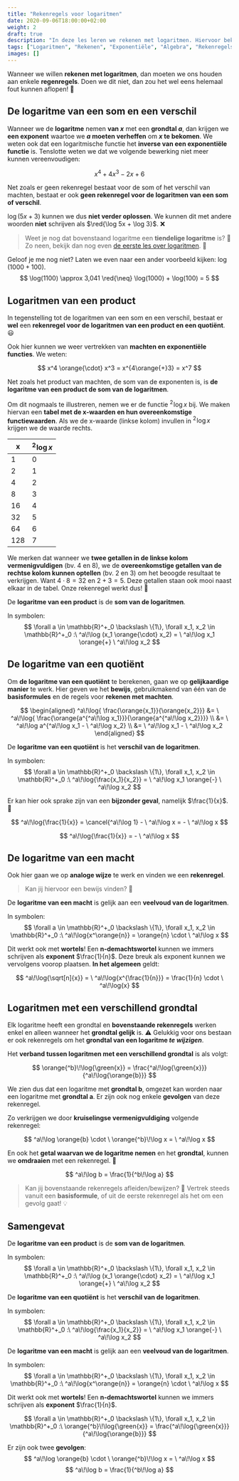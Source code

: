 ```yaml
---
title: "Rekenregels voor logaritmen"
date: 2020-09-06T18:00:00+02:00
weight: 2
draft: true
description: "In deze les leren we rekenen met logaritmen. Hiervoor bekijken we de verschillende rekenregels."
tags: ["Logaritmen", "Rekenen", "Exponentiële", "Algebra", "Rekenregels"]
images: []
---
```


Wanneer we willen **rekenen met logaritmen**, dan moeten we ons houden aan enkele **regenregels**. Doen we dit niet, dan zou het wel eens helemaal fout kunnen aflopen! 😬

## De logaritme van een som en een verschil
Wanneer we de **logaritme** nemen **van $x$** met een **grondtal $a$**, dan krijgen we **een exponent** waartoe we **$a$ moeten verheffen** om **$x$ te bekomen**. We weten ook dat een logaritmische functie het **inverse van een exponentiële functie** is. Tenslotte weten we dat we volgende bewerking niet meer kunnen vereenvoudigen:

$$
x^4 + 4x^3 - 2x + 6
$$

Net zoals er geen rekenregel bestaat voor de som of het verschil van machten, bestaat er ook **geen rekenregel voor de logaritmen van een som of verschil**.

$\log (5x + 3)$ kunnen we dus **niet verder oplossen**. We kunnen dit met andere woorden **niet** schrijven als $\red{\log 5x + \log 3}$. ❌
> Weet je nog dat bovenstaand logaritme een **tiendelige <Mute text="of Briggse"/> logaritme** is? 🤔 Zo neen, bekijk dan nog even [de eerste les over logaritmen](../logaritme). 🙌

Geloof je me nog niet? Laten we even naar een ander voorbeeld kijken: $\log(1000 + 100)$. 
$$
\log(1100) \approx 3,041 \red{\neq} \log(1000) + \log(100) = 5
$$

## Logaritmen van een product
In tegenstelling tot de logaritmen van een som en een verschil, bestaat er **wel** een **rekenregel voor de logaritmen van een product en een quotiënt**. 😃

Ook hier kunnen we weer vertrekken van **machten en exponentiële functies**. We weten:

$$
x^4 \orange{\cdot} x^3 = x^{4\orange{+}3} = x^7
$$

Net zoals het product van machten, de som van de exponenten is, is **de logaritme van een product de som van de logaritmen**. 

Om dit nogmaals te illustreren, nemen we er de functie $^2\!\log x$ bij. We maken hiervan een **tabel met de x-waarden en hun overeenkomstige functiewaarden**. Als we de x-waarde (linkse kolom) invullen in $^2\!\log x$ krijgen we de waarde rechts.

| x   | $^2\!\log x$ |
|-----|---------------|
| 1   | 0             |
| 2   | 1             |
| 4   | 2             |
| 8   | 3             |
| 16  | 4             |
| 32  | 5             |
| 64  | 6             |
| 128 | 7             |

We merken dat wanneer we **twee getallen in de linkse kolom vermenigvuldigen** (bv. 4 en 8), we de **overeenkomstige getallen van de rechtse kolom kunnen optellen** (bv. 2 en 3) om het beoogde resultaat te verkrijgen. Want $4 \cdot 8 = 32$ en $2 + 3 = 5$. Deze getallen staan ook mooi naast elkaar in de tabel. Onze rekenregel werkt dus! 💪

<Attention title="De logaritme van een product">

De **logaritme van een product** is de **som van de logaritmen**.

In symbolen:
$$
\forall a \in \mathbb{R}^+_0 \backslash \{1\}, \forall x_1, x_2 \in \mathbb{R}^+_0 :\ ^a\!\log (x_1 \orange{\cdot} x_2) = \ ^a\!\log x_1 \orange{+} \ ^a\!\log x_2
$$
</Attention>

## De logaritme van een quotiënt
Om **de logaritme van een quotiënt** te berekenen, gaan we op **gelijkaardige manier** te werk. Hier geven we het **bewijs**, gebruikmakend van één van de **<Orange>basisformules</Orange>** en de regels voor **rekenen met machten**.

$$
\begin{aligned}
    ^a\!\log{ \frac{\orange{x_1}}{\orange{x_2}}} &= \ ^a\!\log{ \frac{\orange{a^{^a\!\log x_1}}}{\orange{a^{^a\!\log x_2}}}} \\
    &= \ ^a\!\log a^{^a\!\log x_1 - \ ^a\!\log x_2} \\
    &= \ ^a\!\log x_1 - \ ^a\!\log x_2
\end{aligned}
$$

<Attention title="De logaritme van een quotiënt">

De **logaritme van een quotiënt** is het **verschil van de logaritmen**.

In symbolen:
$$
\forall a \in \mathbb{R}^+_0 \backslash \{1\}, \forall x_1, x_2 \in \mathbb{R}^+_0 :\ ^a\!\log{\frac{x_1}{x_2}} = \ ^a\!\log x_1 \orange{-} \ ^a\!\log x_2
$$
</Attention>

Er kan hier ook sprake zijn van een **bijzonder geval**, namelijk $\frac{1}{x}$. 🤨

$$
^a\!\log{\frac{1}{x}} = \cancel{^a\!\log 1} - \ ^a\!\log x = - \ ^a\!\log x
$$

<Attention title="Bijzonder geval bij de logaritme van een quotiënt">

$$
^a\!\log{\frac{1}{x}} = - \ ^a\!\log x
$$
</Attention>

## De logaritme van een macht
Ook hier gaan we op **analoge wijze** te werk en vinden we een **rekenregel**.
> Kan jij hiervoor een bewijs vinden? 🧐

<Attention title="De logaritme van een macht">

De **logaritme van een macht** is gelijk aan een **veelvoud van de logaritmen**.

In symbolen:
$$
\forall a \in \mathbb{R}^+_0 \backslash \{1\}, \forall x_1, x_2 \in \mathbb{R}^+_0 :\ ^a\!\log{x^\orange{n}} = \orange{n} \cdot \ ^a\!\log x
$$
</Attention>

Dit werkt ook met **wortels**! Een **n-demachtswortel** kunnen we immers schrijven als **exponent** $\frac{1}{n}$. Deze breuk als exponent kunnen we vervolgens voorop plaatsen. **In het algemeen** geldt:

$$
^a\!\log{\sqrt[n]{x}} = \ ^a\!\log{x^{\frac{1}{n}}} = \frac{1}{n} \cdot \ ^a\!\log{x}
$$

## Logaritmen met een verschillend grondtal
Elk logaritme heeft een grondtal en **bovenstaande rekenregels** werken enkel en alleen wanneer het **grondtal gelijk** is. ⚠️  Gelukkig voor ons bestaan er ook rekenregels om het **grondtal van een logaritme *te wijzigen***.

Het **verband tussen logaritmen met een verschillend grondtal** is als volgt:

$$
\orange{^b}\!\log{\green{x}} = \frac{^a\!\log{\green{x}}}{^a\!\log{\orange{b}}}
$$

We zien dus dat een logaritme met **grondtal b**, omgezet kan worden naar een logaritme met **grondtal a**. Er zijn ook nog enkele **gevolgen** van deze rekenregel.

Zo verkrijgen we door **kruiselingse vermenigvuldiging** volgende rekenregel:

$$
^a\!\log \orange{b} \cdot \ \orange{^b}\!\log x = \ ^a\!\log x
$$

En ook het **getal waarvan we de logaritme nemen** en het **grondtal**, kunnen we **omdraaien** met een rekenregel. 🤯

$$
^a\!\log b = \frac{1}{^b\!\log a}
$$

> Kan jij bovenstaande rekenregels afleiden/bewijzen? 🤔 Vertrek steeds vanuit een **basisformule**, of uit de eerste rekenregel als het om een gevolg gaat! 💡

## Samengevat
<Attention title="De logaritme van een product">

De **logaritme van een product** is de **som van de logaritmen**.

In symbolen:
$$
\forall a \in \mathbb{R}^+_0 \backslash \{1\}, \forall x_1, x_2 \in \mathbb{R}^+_0 :\ ^a\!\log (x_1 \orange{\cdot} x_2) = \ ^a\!\log x_1 \orange{+} \ ^a\!\log x_2
$$
</Attention>

<Attention title="De logaritme van een quotiënt">

De **logaritme van een quotiënt** is het **verschil van de logaritmen**.

In symbolen:
$$
\forall a \in \mathbb{R}^+_0 \backslash \{1\}, \forall x_1, x_2 \in \mathbb{R}^+_0 :\ ^a\!\log{\frac{x_1}{x_2}} = \ ^a\!\log x_1 \orange{-} \ ^a\!\log x_2
$$
</Attention>

<Attention title="De logaritme van een macht">

De **logaritme van een macht** is gelijk aan een **veelvoud van de logaritmen**.

In symbolen:
$$
\forall a \in \mathbb{R}^+_0 \backslash \{1\}, \forall x_1, x_2 \in \mathbb{R}^+_0 :\ ^a\!\log{x^\orange{n}} = \orange{n} \cdot \ ^a\!\log x
$$

Dit werkt ook met **wortels**! Een **n-demachtswortel** kunnen we immers schrijven als **exponent** $\frac{1}{n}$.
</Attention>

<Attention title="De logaritmen van een verschillend grondtal">

$$
\forall a \in \mathbb{R}^+_0 \backslash \{1\}, \forall x_1, x_2 \in \mathbb{R}^+_0 :\ \orange{^b}\!\log{\green{x}} = \frac{^a\!\log{\green{x}}}{^a\!\log{\orange{b}}}
$$

Er zijn ook twee **gevolgen**:
$$
^a\!\log \orange{b} \cdot \ \orange{^b}\!\log x = \ ^a\!\log x
$$
$$
^a\!\log b = \frac{1}{^b\!\log a}
$$
</Attention>
